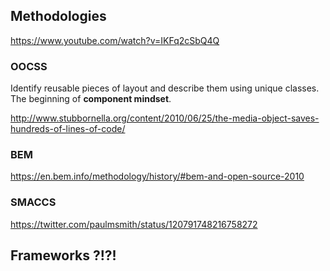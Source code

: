 


## Methodologies

https://www.youtube.com/watch?v=IKFq2cSbQ4Q

### OOCSS

Identify reusable pieces of layout and describe them using unique classes. The beginning of **component mindset**.

http://www.stubbornella.org/content/2010/06/25/the-media-object-saves-hundreds-of-lines-of-code/

### BEM

https://en.bem.info/methodology/history/#bem-and-open-source-2010

### SMACCS

https://twitter.com/paulmsmith/status/120791748216758272

## Frameworks ?!?!
